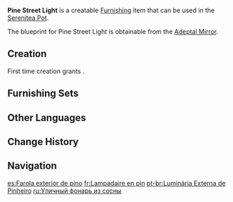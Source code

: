 {{Furnishing Infobox
|id             = 373402
|image          = Item Pine Street Light.png
|category       = Landscape
|subcategory    = Lighting
|quality        = 2
|adeptal_energy = 30
|load           = 85
|reduced_load   = 74
|description    = A street light made of Pine Wood. Often seen standing on both sides of the road in the countryside around [[Mondstadt]], where they have stood for a long time. Street lights also used to be a common sight in the wild and the mountains, but they were destroyed when monster activity in these areas increased.<br />Thanks to the efforts of the [[Knights of Favonius]], the monster threat has been quelled for the time being, and new street lights have been placed along the roads.
|blueprint      = Adeptal Mirror
|adeptal mirror = 3
}}
'''Pine Street Light''' is a creatable [[Furnishing]] item that can be used in the [[Serenitea Pot]].

The blueprint for Pine Street Light is obtainable from the [[Adeptal Mirror]].

==Creation==
First time creation grants {{Item|Trust|24|x=30}}.
{{Recipe
|type = Creation
|time = 12h
|Pine Wood = 4
|sort = Pine Wood
}}

==Furnishing Sets==
{{Craft Usage}}

==Other Languages==
{{Other Languages
|default_hidden = 1
|en      = Pine Street Light
|zhs     = 野外松木路灯
|zhs_rm  = Yěwài Sōngmù Lùdēng
|zht     = 野外松木路燈
|zht_rm  = Yěwài Sōngmù Lùdēng
|ja      = 野外の松の街灯
|ja_rm   = Yagai no Matsu no Gaitou
|ko      = 야외 소나무 가로등
|ko_rm   = Yaoe Sonamu Garodeung
|es      = Farola exterior de pino
|fr      = Lampadaire en pin
|ru      = Уличный фонарь из сосны
|th      = โคมไฟถนนไม้สนป่า
|th_rm   = 
|vi      = Đèn Đường Ngoại Ô
|de      = Kiefernholz-Straßenlaterne in der Wildnis
|id      = Lampu Jalan Kayu Pinus
|pt      = Luminária Externa de Pinheiro
|tr      = Çam Sokak Lambası
|it      = Lampione in pino
}}

==Change History==
{{Change History|1.5}}

==Navigation==
{{Furnishing Navbox|exterior}}

[[es:Farola exterior de pino]]
[[fr:Lampadaire en pin]]
[[pt-br:Luminária Externa de Pinheiro]]
[[ru:Уличный фонарь из сосны]]